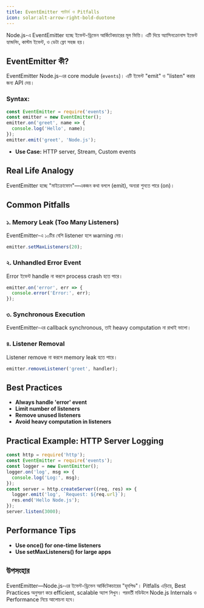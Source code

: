 ```yaml
---
title: EventEmitter প্যাটার্ন ও Pitfalls
icon: solar:alt-arrow-right-bold-duotone
---
```


Node.js-এ EventEmitter হচ্ছে ইভেন্ট-ড্রিভেন আর্কিটেকচারের মূল ভিত্তি। এটি দিয়ে অ্যাসিনক্রোনাস ইভেন্ট হ্যান্ডলিং, কাস্টম ইভেন্ট, ও ডেটা ফ্লো সহজ হয়।

## EventEmitter কী?

EventEmitter Node.js-এর core module (`events`)। এটি ইভেন্ট "emit" ও "listen" করার জন্য API দেয়।

### Syntax:
```js
const EventEmitter = require('events');
const emitter = new EventEmitter();
emitter.on('greet', name => {
  console.log('Hello', name);
});
emitter.emit('greet', 'Node.js');
```

- **Use Case:** HTTP server, Stream, Custom events

## Real Life Analogy

EventEmitter হচ্ছে "মাইক্রোফোন"—একজন কথা বললে (emit), অন্যরা শুনতে পারে (on)।

## Common Pitfalls

### ১. Memory Leak (Too Many Listeners)

EventEmitter-এ ১০টির বেশি listener হলে warning দেয়।

```js
emitter.setMaxListeners(20);
```

### ২. Unhandled Error Event

Error ইভেন্ট handle না করলে process crash হতে পারে।

```js
emitter.on('error', err => {
  console.error('Error:', err);
});
```

### ৩. Synchronous Execution

EventEmitter-এর callback synchronous, তাই heavy computation না রাখাই ভালো।

### ৪. Listener Removal

Listener remove না করলে memory leak হতে পারে।

```js
emitter.removeListener('greet', handler);
```

## Best Practices

- **Always handle 'error' event**
- **Limit number of listeners**
- **Remove unused listeners**
- **Avoid heavy computation in listeners**

## Practical Example: HTTP Server Logging

```js
const http = require('http');
const EventEmitter = require('events');
const logger = new EventEmitter();
logger.on('log', msg => {
  console.log('Log:', msg);
});
const server = http.createServer((req, res) => {
  logger.emit('log', `Request: ${req.url}`);
  res.end('Hello Node.js');
});
server.listen(3000);
```

## Performance Tips

- **Use once() for one-time listeners**
- **Use setMaxListeners() for large apps**

## উপসংহার

EventEmitter—Node.js-এর ইভেন্ট-ড্রিভেন আর্কিটেকচারের "হৃদপিণ্ড"। Pitfalls এড়িয়ে, Best Practices অনুসরণ করে efficient, scalable অ্যাপ লিখুন। পরবর্তী মডিউলে Node.js Internals ও Performance নিয়ে আলোচনা হবে।
